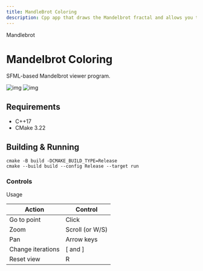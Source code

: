 ```yaml
---
title: MandleBrot Coloring
description: Cpp app that draws the Mandelbrot fractal and allows you to zoom in and explore the fractal (uses zero libraries).
---
```


<GroupName>Mandlebrot</GroupName>
# Mandelbrot Coloring

SFML-based Mandelbrot viewer program.

![img](/imgs/mandlebrot_coloring/mandelbrot.png) 
![img](/imgs/mandlebrot_coloring/zoomed.png)

## Requirements
 * C++17
 * CMake 3.22

## Building & Running

```shell
cmake -B build -DCMAKE_BUILD_TYPE=Release
cmake --build build --config Release --target run
```

### Controls

<Aside type='note'>Usage</Aside>

| Action            | Control         |
| ----------------- | --------------- |
| Go to point       | Click           |
| Zoom              | Scroll (or W/S) |
| Pan               | Arrow keys      |
| Change iterations | [ and ]         |
| Reset view        | R               |

